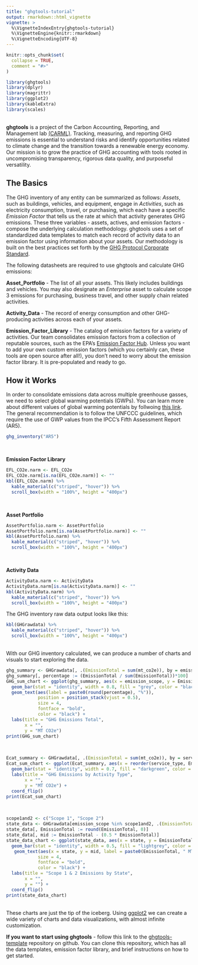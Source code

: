 ```yaml
---
title: "ghgtools-tutorial"
output: rmarkdown::html_vignette
vignette: >
  %\VignetteIndexEntry{ghgtools-tutorial}
  %\VignetteEngine{knitr::rmarkdown}
  %\VignetteEncoding{UTF-8}
---
```


```r
knitr::opts_chunk$set(
  collapse = TRUE,
  comment = "#>"
)
```

```r
library(ghgtools)
library(dplyr)
library(magrittr)
library(ggplot2)
library(kableExtra)
library(scales)
```

<br>
**ghgtools** is a project of the Carbon Accounting, Reporting, and Management lab [(CARML)](https://carml.rc.nau.edu/). Tracking, measuring, and reporting GHG emissions is essential to understand risks and identify opportunities related to climate change and the transition towards a renewable energy economy. Our mission is to grow the practice of GHG accounting with tools rooted in uncompromising transparency, rigorous data quality, and purposeful versatility. 

## The Basics

The GHG inventory of any entity can be summarized as follows: _Assets_, such as buildings, vehicles, and equipment, engage in _Activities_, such as electricity consumption, travel, or purchasing, which each have a specific _Emission Factor_ that tells us the rate at which that activity generates GHG emissions. These three variables - assets, actives, and emission factors - compose the underlying calculation methodology. ghgtools uses a set of standardized data templates to match each record of activity data to an emission factor using information about your assets. Our methodology is built on the best practices set forth by the [GHG Protocol Corporate Standard](https://ghgprotocol.org/corporate-standard).

The following datasheets are required to use ghgtools and calculate GHG emissions:

**Asset_Portfolio** - The list of all your assets. This likely includes buildings and vehicles. You may also designate an _Enterprise_ asset to calculate scope 3 emissions for purchasing, business travel, and other supply chain related activities. 

**Activity_Data** - The record of energy consumption and other GHG-producing activities across each of your assets. 

**Emission_Factor_Library** - The catalog of emission factors for a variety of activities. Our team consolidates emission factors from a collection of reputable sources, such as the EPA's [Emission Factor Hub](https://www.epa.gov/climateleadership/ghg-emission-factors-hub). Unless you want to add your own custom emission factors (which you certainly can, these tools are open source after all!), you don't need to worry about the emission factor library. It is pre-populated and ready to go. 

## How it Works

In order to consolidate emissions data across multiple greenhouse gasses, we need to select global warming potentials (GWPs). You can learn more about different values of global warming potentials by follwoing [this link](https://www.epa.gov/ghgemissions/understanding-global-warming-potentials). The general recommendation is to follow the UNFCCC guidelines, which require the use of GWP values from the IPCC's Fifth Assessment Report (AR5).

```r
ghg_inventory("AR5")
```

<br>

**Emission Factor Library**

```r
EFL_CO2e.narm <- EFL_CO2e
EFL_CO2e.narm[is.na(EFL_CO2e.narm)] <- ""
kbl(EFL_CO2e.narm) %>%
  kable_material(c("striped", "hover")) %>%
  scroll_box(width = "100%", height = "400px")
```

<br>

**Asset Portfolio**

```r
AssetPortfolio.narm <- AssetPortfolio
AssetPortfolio.narm[is.na(AssetPortfolio.narm)] <- ""
kbl(AssetPortfolio.narm) %>%
  kable_material(c("striped", "hover")) %>%
  scroll_box(width = "100%", height = "400px")
```

<br>

**Activity Data**

```r
ActivityData.narm <- ActivityData
ActivityData.narm[is.na(ActivityData.narm)] <- ""
kbl(ActivityData.narm) %>%
  kable_material(c("striped", "hover")) %>%
  scroll_box(width = "100%", height = "400px")
```

The GHG inventory raw data output looks like this:

```r

kbl(GHGrawdata) %>%
  kable_material(c("striped", "hover")) %>%
  scroll_box(width = "100%", height = "400px")
```

<br>
With our GHG inventory calculated, we can produce a number of charts and visuals to start exploring the data. 

```r
ghg_summary <- GHGrawdata[, .(EmissionTotal = sum(mt_co2e)), by = emission_scope]
ghg_summary[, percentage := (EmissionTotal / sum(EmissionTotal))*100]
GHG_sum_chart <- ggplot(ghg_summary, aes(x = emission_scope, y = EmissionTotal)) +
  geom_bar(stat = "identity", width = 0.8, fill = "grey", color = "black") +
  geom_text(aes(label = paste0(round(percentage), "%")),
            position = position_stack(vjust = 0.5),
            size = 4,
            fontface = "bold",
            color = "black") +
  labs(title = "GHG Emissions Total",
       x = "",
       y = "MT CO2e")
print(GHG_sum_chart)
```

<br>

```r
Ecat_summary <- GHGrawdata[, .(EmissionTotal = sum(mt_co2e)), by = service_type]
Ecat_sum_chart <- ggplot(Ecat_summary, aes(x = reorder(service_type, EmissionTotal), y = EmissionTotal)) +
  geom_bar(stat = "identity", width = 0.7, fill = "darkgreen", color = "black") +
  labs(title = "GHG Emissions by Activity Type",
       x = "",
       y = "MT CO2e") +
  coord_flip()
print(Ecat_sum_chart)
```

<br>

```r
scope1and2 <- c("Scope 1", "Scope 2")
state_data <- GHGrawdata[emission_scope %in% scope1and2, .(EmissionTotal = sum(mt_co2e)), by = state]
state_data[, EmissionTotal := round(EmissionTotal, 0)]
state_data[, mid := EmissionTotal - (0.5 * EmissionTotal)]
state_data_chart <- ggplot(state_data, aes(x = state, y = EmissionTotal)) +
  geom_bar(stat = "identity", width = 0.5, fill = "lightgrey", color = "black") +
   geom_text(aes(x = state, y = mid, label = paste0(EmissionTotal, " MT CO2e")), 
            size = 4,
            fontface = "bold", 
            color = "black") +
  labs(title = "Scope 1 & 2 Emissions by State",
       x = "",
       y = "") +
  coord_flip()
print(state_data_chart)
```

<br>
These charts are just the tip of the iceberg. Using [ggplot2](https://r-graph-gallery.com/ggplot2-package.html) we can create a wide variety of charts and data visualizations, with almost infinite customization. 

**If you want to start using ghgtools** - follow this link to the [ghgtools-template](https://github.com/Brandon-mcn/ghgtools-template) repository on github. You can clone this repository, which has all the data templates, emission factor library, and brief instructions on how to get started.

<br>

